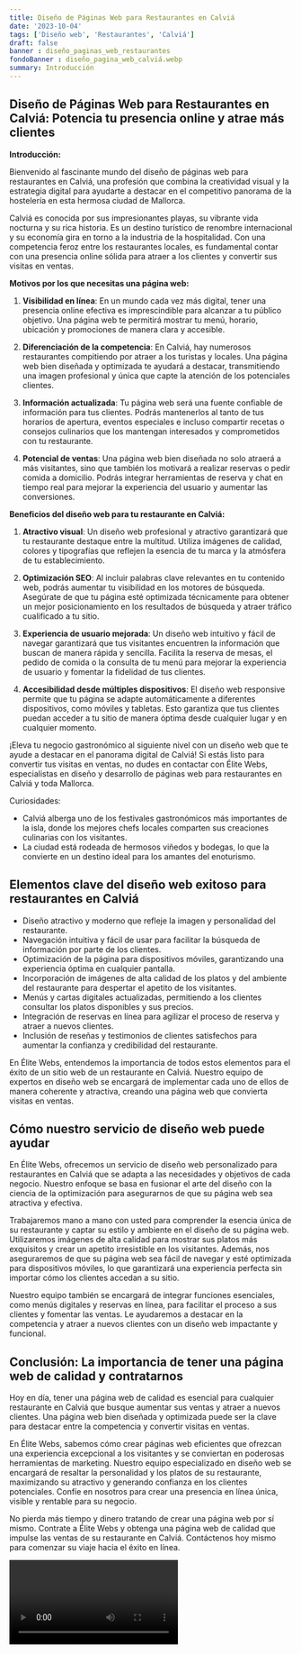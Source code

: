 ```yaml
---
title: Diseño de Páginas Web para Restaurantes en Calviá
date: '2023-10-04'
tags: ['Diseño web', 'Restaurantes', 'Calviá']
draft: false
banner : diseño_paginas_web_restaurantes
fondoBanner : diseño_pagina_web_calviá.webp
summary: Introducción
---
```


## Diseño de Páginas Web para Restaurantes en Calviá: Potencia tu presencia online y atrae más clientes

**Introducción:**

Bienvenido al fascinante mundo del diseño de páginas web para restaurantes en Calviá, una profesión que combina la creatividad visual y la estrategia digital para ayudarte a destacar en el competitivo panorama de la hostelería en esta hermosa ciudad de Mallorca.

Calviá es conocida por sus impresionantes playas, su vibrante vida nocturna y su rica historia. Es un destino turístico de renombre internacional y su economía gira en torno a la industria de la hospitalidad. Con una competencia feroz entre los restaurantes locales, es fundamental contar con una presencia online sólida para atraer a los clientes y convertir sus visitas en ventas.

**Motivos por los que necesitas una página web:**

1. **Visibilidad en línea**: En un mundo cada vez más digital, tener una presencia online efectiva es imprescindible para alcanzar a tu público objetivo. Una página web te permitirá mostrar tu menú, horario, ubicación y promociones de manera clara y accesible.

2. **Diferenciación de la competencia**: En Calviá, hay numerosos restaurantes compitiendo por atraer a los turistas y locales. Una página web bien diseñada y optimizada te ayudará a destacar, transmitiendo una imagen profesional y única que capte la atención de los potenciales clientes.

3. **Información actualizada**: Tu página web será una fuente confiable de información para tus clientes. Podrás mantenerlos al tanto de tus horarios de apertura, eventos especiales e incluso compartir recetas o consejos culinarios que los mantengan interesados y comprometidos con tu restaurante.

4. **Potencial de ventas**: Una página web bien diseñada no solo atraerá a más visitantes, sino que también los motivará a realizar reservas o pedir comida a domicilio. Podrás integrar herramientas de reserva y chat en tiempo real para mejorar la experiencia del usuario y aumentar las conversiones.

**Beneficios del diseño web para tu restaurante en Calviá:**

1. **Atractivo visual**: Un diseño web profesional y atractivo garantizará que tu restaurante destaque entre la multitud. Utiliza imágenes de calidad, colores y tipografías que reflejen la esencia de tu marca y la atmósfera de tu establecimiento.

2. **Optimización SEO**: Al incluir palabras clave relevantes en tu contenido web, podrás aumentar tu visibilidad en los motores de búsqueda. Asegúrate de que tu página esté optimizada técnicamente para obtener un mejor posicionamiento en los resultados de búsqueda y atraer tráfico cualificado a tu sitio.

3. **Experiencia de usuario mejorada**: Un diseño web intuitivo y fácil de navegar garantizará que tus visitantes encuentren la información que buscan de manera rápida y sencilla. Facilita la reserva de mesas, el pedido de comida o la consulta de tu menú para mejorar la experiencia de usuario y fomentar la fidelidad de tus clientes.

4. **Accesibilidad desde múltiples dispositivos**: El diseño web responsive permite que tu página se adapte automáticamente a diferentes dispositivos, como móviles y tabletas. Esto garantiza que tus clientes puedan acceder a tu sitio de manera óptima desde cualquier lugar y en cualquier momento.

¡Eleva tu negocio gastronómico al siguiente nivel con un diseño web que te ayude a destacar en el panorama digital de Calviá! Si estás listo para convertir tus visitas en ventas, no dudes en contactar con Élite Webs, especialistas en diseño y desarrollo de páginas web para restaurantes en Calviá y toda Mallorca.

Curiosidades:

- Calviá alberga uno de los festivales gastronómicos más importantes de la isla, donde los mejores chefs locales comparten sus creaciones culinarias con los visitantes.
- La ciudad está rodeada de hermosos viñedos y bodegas, lo que la convierte en un destino ideal para los amantes del enoturismo.

<GifSeo />

<Cta />

## Elementos clave del diseño web exitoso para restaurantes en Calviá

- Diseño atractivo y moderno que refleje la imagen y personalidad del restaurante.
- Navegación intuitiva y fácil de usar para facilitar la búsqueda de información por parte de los clientes.
- Optimización de la página para dispositivos móviles, garantizando una experiencia óptima en cualquier pantalla.
- Incorporación de imágenes de alta calidad de los platos y del ambiente del restaurante para despertar el apetito de los visitantes.
- Menús y cartas digitales actualizadas, permitiendo a los clientes consultar los platos disponibles y sus precios.
- Integración de reservas en línea para agilizar el proceso de reserva y atraer a nuevos clientes.
- Inclusión de reseñas y testimonios de clientes satisfechos para aumentar la confianza y credibilidad del restaurante.

En Élite Webs, entendemos la importancia de todos estos elementos para el éxito de un sitio web de un restaurante en Calviá. Nuestro equipo de expertos en diseño web se encargará de implementar cada uno de ellos de manera coherente y atractiva, creando una página web que convierta visitas en ventas.

## Cómo nuestro servicio de diseño web puede ayudar

En Élite Webs, ofrecemos un servicio de diseño web personalizado para restaurantes en Calviá que se adapta a las necesidades y objetivos de cada negocio. Nuestro enfoque se basa en fusionar el arte del diseño con la ciencia de la optimización para asegurarnos de que su página web sea atractiva y efectiva.

Trabajaremos mano a mano con usted para comprender la esencia única de su restaurante y captar su estilo y ambiente en el diseño de su página web. Utilizaremos imágenes de alta calidad para mostrar sus platos más exquisitos y crear un apetito irresistible en los visitantes. Además, nos aseguraremos de que su página web sea fácil de navegar y esté optimizada para dispositivos móviles, lo que garantizará una experiencia perfecta sin importar cómo los clientes accedan a su sitio.

Nuestro equipo también se encargará de integrar funciones esenciales, como menús digitales y reservas en línea, para facilitar el proceso a sus clientes y fomentar las ventas. Le ayudaremos a destacar en la competencia y atraer a nuevos clientes con un diseño web impactante y funcional.

## Conclusión: La importancia de tener una página web de calidad y contratarnos

Hoy en día, tener una página web de calidad es esencial para cualquier restaurante en Calviá que busque aumentar sus ventas y atraer a nuevos clientes. Una página web bien diseñada y optimizada puede ser la clave para destacar entre la competencia y convertir visitas en ventas.

En Élite Webs, sabemos cómo crear páginas web eficientes que ofrezcan una experiencia excepcional a los visitantes y se conviertan en poderosas herramientas de marketing. Nuestro equipo especializado en diseño web se encargará de resaltar la personalidad y los platos de su restaurante, maximizando su atractivo y generando confianza en los clientes potenciales. Confíe en nosotros para crear una presencia en línea única, visible y rentable para su negocio.

No pierda más tiempo y dinero tratando de crear una página web por sí mismo. Contrate a Élite Webs y obtenga una página web de calidad que impulse las ventas de su restaurante en Calviá. Contáctenos hoy mismo para comenzar su viaje hacia el éxito en línea.

<Video />

<CtaBot job='Restaurantes' city='Calviá'/>

<Gmaps query='Calviá+españa+maps' />